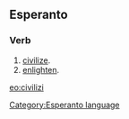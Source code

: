 ==Esperanto==
===Verb===
# [[civilize]].
# [[enlighten]].

[[eo:civilizi]]
[[Category:Esperanto language]]
{{Universala Vortaro}}